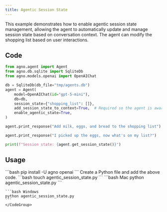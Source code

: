 ```yaml
---
title: Agentic Session State
---
```


This example demonstrates how to enable agentic session state management, allowing the agent to automatically update and manage session state based on conversation context. The agent can modify the shopping list based on user interactions.

## Code

```python cookbook/agents/state/agentic_session_state.py
from agno.agent import Agent
from agno.db.sqlite import SqliteDb
from agno.models.openai import OpenAIChat

db = SqliteDb(db_file="tmp/agents.db")
agent = Agent(
    model=OpenAIChat(id="gpt-5-mini"),
    db=db,
    session_state={"shopping_list": []},
    add_session_state_to_context=True,  # Required so the agent is aware of the session state
    enable_agentic_state=True,
)

agent.print_response("Add milk, eggs, and bread to the shopping list")

agent.print_response("I picked up the eggs, now what's on my list?")

print(f"Session state: {agent.get_session_state()}")
```

## Usage

<Steps>
  <Snippet file="create-venv-step.mdx" />

  <Step title="Install libraries">
    ```bash
    pip install -U agno openai
    ```
  </Step>

  <Snippet file="export-openai-api.mdx" />

  <Step title="Create a Python file">
    Create a Python file and add the above code.
    ```bash
    touch agentic_session_state.py
    ```
  </Step>

  <Step title="Run Agent">
    <CodeGroup>
    ```bash Mac
    python agentic_session_state.py
    ```
    
    ```bash Windows  
    python agentic_session_state.py
    ```
    </CodeGroup>
  </Step>

  <Snippet file="find-all-cookbooks.mdx" />
</Steps>